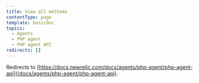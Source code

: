 ```yaml
---
title: View all methods
contentType: page
template: basicDoc
topics:
  - Agents
  - PHP agent
  - PHP agent API
redirects: []
---
```


Redirects to [https://docs.newrelic.com/docs/agents/php-agent/php-agent-api](/docs/agents/php-agent/php-agent-api).
